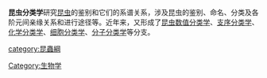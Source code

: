 {{Unreferenced|time=2022-06-11T07:13:17+00:00}}
'''昆虫分类学'''研究[[昆虫|昆虫]]的鉴别和它们的系谱关系，涉及昆虫的鉴别、命名、分类及各阶元间亲缘关系和进行途径等。近年来，又形成了[[昆虫数值分类学|昆虫数值分类学]]、[[支序分类学|支序分类学]]、[[化学分类学|化学分类学]]、[[细胞分类学|细胞分类学]]、[[分子分类学|分子分类学]]等分支。

{{Taxonomy-stub}}

[[category:昆蟲綱|category:昆蟲綱]]
[[Category:生物学|Category:生物学]]